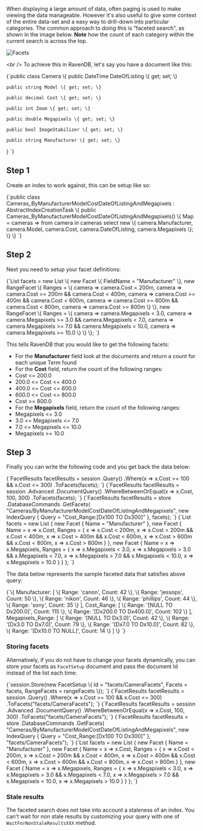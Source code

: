 
When displaying a large amount of data, often paging is used to make viewing the data manageable. However it's also useful to give some context of the entire data-set and a easy way to drill-down into particular categories. The common approach to doing this is "faceted search", as shown in the image below. __Note__ how the count of each category within the current search is across the top.

![Facets](./assets/CNET_faceted_search_2.jpg)

&lt;br /&gt;
To achieve this in RavenDB, let's say you have a document like this:

<TabItem value="camera" label="camera">
<CodeBlock language="csharp">
{`public class Camera
\{
	public DateTime DateOfListing \{ get; set; \}

	public string Model \{ get; set; \}

	public decimal Cost \{ get; set; \}

	public int Zoom \{ get; set; \}

	public double Megapixels \{ get; set; \}

	public bool ImageStabilizer \{ get; set; \}

	public string Manufacturer \{ get; set; \}
\}
`}
</CodeBlock>
</TabItem>

## Step 1

Create an index to work against, this can be setup like so:

<TabItem value="step_2" label="step_2">
<CodeBlock language="csharp">
{`public class Cameras_ByManufacturerModelCostDateOfListingAndMegapixels : AbstractIndexCreationTask<Camera>
\{
    public Cameras_ByManufacturerModelCostDateOfListingAndMegapixels()
    \{
        Map = cameras => from camera in cameras
                         select new
                         \{
                             camera.Manufacturer,
                             camera.Model,
                             camera.Cost,
                             camera.DateOfListing,
                             camera.Megapixels
                         \};
    \}
\}
`}
</CodeBlock>
</TabItem>

## Step 2

Next you need to setup your facet definitions:

<TabItem value="step_1" label="step_1">
<CodeBlock language="csharp">
{`List<FacetBase> facets = new List<FacetBase>
\{
    new Facet
    \{
        FieldName = "Manufacturer"
    \},
    new RangeFacet<Camera>
    \{
        Ranges =
        \{
            camera => camera.Cost < 200m,
            camera => camera.Cost >= 200m && camera.Cost < 400m,
            camera => camera.Cost >= 400m && camera.Cost < 600m,
            camera => camera.Cost >= 600m && camera.Cost < 800m,
            camera => camera.Cost >= 800m
        \}
    \},
    new RangeFacet<Camera>
    \{
        Ranges =
        \{
            camera => camera.Megapixels < 3.0,
            camera => camera.Megapixels >= 3.0 && camera.Megapixels < 7.0,
            camera => camera.Megapixels >= 7.0 && camera.Megapixels < 10.0,
            camera => camera.Megapixels >= 10.0
        \}
    \}
\};
`}
</CodeBlock>
</TabItem>

This tells RavenDB that you would like to get the following facets:

* For the **Manufacturer** field look at the documents and return a count for each unique Term found
* For the **Cost** field, return the count of the following ranges:
 * Cost &lt;= 200.0
 * 200.0 &lt;= Cost &lt;= 400.0
 * 400.0 &lt;= Cost &lt;= 600.0
 * 600.0 &lt;= Cost &lt;= 800.0
 * Cost &gt;= 800.0
* For the **Megapixels** field, return the count of the following ranges:
 * Megapixels &lt;= 3.0
 * 3.0 &lt;= Megapixels &lt;= 7.0
 * 7.0 &lt;= Megapixels &lt;= 10.0
 * Megapixels &gt;= 10.0

## Step 3

Finally you can write the following code and you get back the data below:

<Tabs groupId='languageSyntax'>
<TabItem value="Query" label="Query">
<CodeBlock language="csharp">
{`FacetResults facetResults = session
	.Query<Camera, Cameras_ByManufacturerModelCostDateOfListingAndMegapixels>()
	.Where(x => x.Cost >= 100 && x.Cost <= 300)
	.ToFacets(facets);
`}
</CodeBlock>
</TabItem>
<TabItem value="DocumentQuery" label="DocumentQuery">
<CodeBlock language="csharp">
{`FacetResults facetResults = session
	.Advanced
	.DocumentQuery<Camera, Cameras_ByManufacturerModelCostDateOfListingAndMegapixels>()
	.WhereBetweenOrEqual(x => x.Cost, 100, 300)
	.ToFacets(facets);
`}
</CodeBlock>
</TabItem>
<TabItem value="Commands" label="Commands">
<CodeBlock language="csharp">
{`FacetResults facetResults = store
	.DatabaseCommands
	.GetFacets(
		"Cameras/ByManufacturerModelCostDateOfListingAndMegapixels",
		new IndexQuery
		{
			Query = "Cost_Range:[Dx100 TO Dx300]"
		},
		facets);
`}
</CodeBlock>
</TabItem>
<TabItem value="Index" label="Index">
<CodeBlock language="csharp">
{`List<Facet> facets = new List<Facet>
{
	new Facet
	{
		Name = "Manufacturer"
	},
	new Facet<Camera>
	{
		Name = x => x.Cost,
		Ranges =
		{
			x => x.Cost < 200m,
			x => x.Cost > 200m && x.Cost < 400m,
			x => x.Cost > 400m && x.Cost < 600m,
			x => x.Cost > 600m && x.Cost < 800m,
			x => x.Cost > 800m
		}
	},
	new Facet<Camera>
	{
		Name = x => x.Megapixels,
		Ranges =
		{
			x => x.Megapixels < 3.0,
			x => x.Megapixels > 3.0 && x.Megapixels < 7.0,
			x => x.Megapixels > 7.0 && x.Megapixels < 10.0,
			x => x.Megapixels > 10.0
		}
	}
};
`}
</CodeBlock>
</TabItem>
</Tabs>

The data below represents the sample faceted data that satisfies above query:

<TabItem value="json" label="json">
<CodeBlock language="json">
{`\{
   Manufacturer: [
      \{
         Range: 'canon',
         Count: 42
      \},
      \{
         Range: 'jessops',
         Count: 50
      \},
      \{
         Range: 'nikon',
         Count: 46
      \},
      \{
         Range: 'phillips',
         Count: 44
      \},
      \{
         Range: 'sony',
         Count: 35
      \}
   ],
   Cost_Range: [
      \{
         Range: '[NULL TO Dx200.0]',
         Count: 115
      \},
      \{
         Range: '[Dx200.0 TO Dx400.0]',
         Count: 102
      \}
   ],
   Megapixels_Range: [
      \{
         Range: '[NULL TO Dx3.0]',
         Count: 42
      \},
      \{
         Range: '[Dx3.0 TO Dx7.0]',
         Count: 79
      \},
      \{
         Range: '[Dx7.0 TO Dx10.0]',
         Count: 82
      \},
      \{
         Range: '[Dx10.0 TO NULL]',
         Count: 14
      \}
   ]
\}
`}
</CodeBlock>
</TabItem>

### Storing facets

Alternatively, if you do not have to change your facets dynamically, you can store your facets as `FacetSetup` document and pass the document Id instead of the list each time:

<TabItem value="step_4_0" label="step_4_0">
<CodeBlock language="csharp">
{`session.Store(new FacetSetup \{ Id = "facets/CameraFacets", Facets = facets, RangeFacets = rangeFacets \});
`}
</CodeBlock>
</TabItem>

<Tabs groupId='languageSyntax'>
<TabItem value="Query" label="Query">
<CodeBlock language="csharp">
{`FacetResults facetResults = session
	.Query<Camera, Cameras_ByManufacturerModelCostDateOfListingAndMegapixels>()
	.Where(x => x.Cost >= 100 && x.Cost <= 300)
	.ToFacets("facets/CameraFacets");
`}
</CodeBlock>
</TabItem>
<TabItem value="DocumentQuery" label="DocumentQuery">
<CodeBlock language="csharp">
{`FacetResults facetResults = session
	.Advanced
	.DocumentQuery<Camera, Cameras_ByManufacturerModelCostDateOfListingAndMegapixels>()
	.WhereBetweenOrEqual(x => x.Cost, 100, 300)
	.ToFacets("facets/CameraFacets");
`}
</CodeBlock>
</TabItem>
<TabItem value="Commands" label="Commands">
<CodeBlock language="csharp">
{`FacetResults facetResults = store
	.DatabaseCommands
	.GetFacets(
		"Cameras/ByManufacturerModelCostDateOfListingAndMegapixels",
		new IndexQuery
		{
			Query = "Cost_Range:[Dx100 TO Dx300]"
		},
		"facets/CameraFacets");
`}
</CodeBlock>
</TabItem>
<TabItem value="Index" label="Index">
<CodeBlock language="csharp">
{`List<Facet> facets = new List<Facet>
{
	new Facet
	{
		Name = "Manufacturer"
	},
	new Facet<Camera>
	{
		Name = x => x.Cost,
		Ranges =
		{
			x => x.Cost < 200m,
			x => x.Cost > 200m && x.Cost < 400m,
			x => x.Cost > 400m && x.Cost < 600m,
			x => x.Cost > 600m && x.Cost < 800m,
			x => x.Cost > 800m
		}
	},
	new Facet<Camera>
	{
		Name = x => x.Megapixels,
		Ranges =
		{
			x => x.Megapixels < 3.0,
			x => x.Megapixels > 3.0 && x.Megapixels < 7.0,
			x => x.Megapixels > 7.0 && x.Megapixels < 10.0,
			x => x.Megapixels > 10.0
		}
	}
};
`}
</CodeBlock>
</TabItem>
</Tabs>

### Stale results

The faceted search does not take into account a staleness of an index. You can't wait for non stale results by customizing your query with one of `WaitForNonStaleResultsXXX` method.


